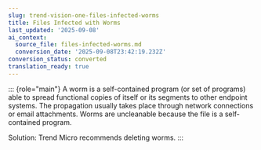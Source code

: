 ```yaml
---
slug: trend-vision-one-files-infected-worms
title: Files Infected with Worms
last_updated: '2025-09-08'
ai_context:
  source_file: files-infected-worms.md
  conversion_date: '2025-09-08T23:42:19.232Z'
conversion_status: converted
translation_ready: true
---
```


::: {role="main"}
A worm is a self-contained program (or set of programs) able to spread functional copies of itself or its segments to other endpoint systems. The propagation usually takes place through network connections or email attachments. Worms are uncleanable because the file is a self-contained program.

Solution: Trend Micro recommends deleting worms.
:::
